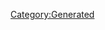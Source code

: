 {{Database/Diva/DivaInfo
 |Attr=1
 |ID=3
 |BodyId=1
 |PersonalityId=1
 |Enabled=2
 |LIOGKHIGJKN=23
 |HomeBgId=11
}}
{{DivaStat
 |Level=0
 |Life=9999
 |Soul=180
 |Vocal=240
 |Charm=180
 |Fold=50
 |Support=60
}}
{{DivaStat
 |Level=1
 |Life=9999
 |Soul=180
 |Vocal=265
 |Charm=180
 |Fold=50
 |Support=60
}}
{{DivaStat
 |Level=2
 |Life=9999
 |Soul=180
 |Vocal=265
 |Charm=200
 |Fold=50
 |Support=60
}}
{{DivaStat
 |Level=3
 |Life=9999
 |Soul=200
 |Vocal=265
 |Charm=200
 |Fold=50
 |Support=60
}}
{{DivaStat
 |Level=4
 |Life=9999
 |Soul=200
 |Vocal=290
 |Charm=200
 |Fold=50
 |Support=60
}}
{{DivaStat
 |Level=5
 |Life=9999
 |Soul=200
 |Vocal=290
 |Charm=220
 |Fold=50
 |Support=60
}}
{{DivaStat
 |Level=6
 |Life=9999
 |Soul=220
 |Vocal=290
 |Charm=220
 |Fold=50
 |Support=60
}}
{{DivaStat
 |Level=7
 |Life=9999
 |Soul=220
 |Vocal=315
 |Charm=220
 |Fold=50
 |Support=60
}}
{{DivaStat
 |Level=8
 |Life=9999
 |Soul=220
 |Vocal=315
 |Charm=240
 |Fold=50
 |Support=60
}}
{{DivaStat
 |Level=9
 |Life=9999
 |Soul=240
 |Vocal=315
 |Charm=240
 |Fold=50
 |Support=60
}}
{{DivaStat
 |Level=10
 |Life=9999
 |Soul=240
 |Vocal=340
 |Charm=240
 |Fold=50
 |Support=60
}}
{{DivaStat
 |Level=11
 |Life=9999
 |Soul=240
 |Vocal=340
 |Charm=260
 |Fold=50
 |Support=60
}}
{{DivaStat
 |Level=12
 |Life=9999
 |Soul=260
 |Vocal=340
 |Charm=260
 |Fold=50
 |Support=60
}}
{{DivaStat
 |Level=13
 |Life=9999
 |Soul=260
 |Vocal=365
 |Charm=260
 |Fold=50
 |Support=60
}}
{{DivaStat
 |Level=14
 |Life=9999
 |Soul=260
 |Vocal=365
 |Charm=280
 |Fold=50
 |Support=60
}}
{{DivaStat
 |Level=15
 |Life=9999
 |Soul=280
 |Vocal=365
 |Charm=280
 |Fold=50
 |Support=60
}}
{{DivaStat
 |Level=16
 |Life=9999
 |Soul=280
 |Vocal=390
 |Charm=280
 |Fold=50
 |Support=60
}}
{{DivaStat
 |Level=17
 |Life=9999
 |Soul=280
 |Vocal=390
 |Charm=300
 |Fold=50
 |Support=60
}}
{{DivaStat
 |Level=18
 |Life=9999
 |Soul=300
 |Vocal=390
 |Charm=300
 |Fold=50
 |Support=60
}}
{{DivaStat
 |Level=19
 |Life=9999
 |Soul=300
 |Vocal=415
 |Charm=300
 |Fold=50
 |Support=60
}}
{{DivaStat
 |Level=20
 |Life=9999
 |Soul=300
 |Vocal=415
 |Charm=320
 |Fold=50
 |Support=60
}}
{{DivaStat
 |Level=21
 |Life=9999
 |Soul=320
 |Vocal=415
 |Charm=320
 |Fold=50
 |Support=60
}}
{{DivaStat
 |Level=22
 |Life=9999
 |Soul=320
 |Vocal=440
 |Charm=320
 |Fold=50
 |Support=60
}}
{{DivaStat
 |Level=23
 |Life=9999
 |Soul=320
 |Vocal=440
 |Charm=340
 |Fold=50
 |Support=60
}}
{{DivaStat
 |Level=24
 |Life=9999
 |Soul=340
 |Vocal=440
 |Charm=340
 |Fold=50
 |Support=60
}}
{{DivaStat
 |Level=25
 |Life=9999
 |Soul=340
 |Vocal=465
 |Charm=340
 |Fold=50
 |Support=60
}}
{{DivaStat
 |Level=26
 |Life=9999
 |Soul=340
 |Vocal=465
 |Charm=360
 |Fold=50
 |Support=60
}}
{{DivaStat
 |Level=27
 |Life=9999
 |Soul=360
 |Vocal=465
 |Charm=360
 |Fold=50
 |Support=60
}}
{{DivaStat
 |Level=28
 |Life=9999
 |Soul=360
 |Vocal=490
 |Charm=360
 |Fold=50
 |Support=60
}}
{{DivaStat
 |Level=29
 |Life=9999
 |Soul=360
 |Vocal=490
 |Charm=380
 |Fold=50
 |Support=60
}}
{{DivaStat
 |Level=30
 |Life=9999
 |Soul=380
 |Vocal=490
 |Charm=380
 |Fold=50
 |Support=60
}}
{{DivaStat
 |Level=31
 |Life=9999
 |Soul=380
 |Vocal=515
 |Charm=380
 |Fold=50
 |Support=60
}}
{{DivaStat
 |Level=32
 |Life=9999
 |Soul=380
 |Vocal=515
 |Charm=400
 |Fold=50
 |Support=60
}}
{{DivaStat
 |Level=33
 |Life=9999
 |Soul=400
 |Vocal=515
 |Charm=400
 |Fold=50
 |Support=60
}}
{{DivaStat
 |Level=34
 |Life=9999
 |Soul=400
 |Vocal=540
 |Charm=400
 |Fold=50
 |Support=60
}}
{{DivaStat
 |Level=35
 |Life=9999
 |Soul=400
 |Vocal=540
 |Charm=420
 |Fold=50
 |Support=60
}}
{{DivaStat
 |Level=36
 |Life=9999
 |Soul=420
 |Vocal=540
 |Charm=420
 |Fold=50
 |Support=60
}}
{{DivaStat
 |Level=37
 |Life=9999
 |Soul=420
 |Vocal=565
 |Charm=420
 |Fold=50
 |Support=60
}}
{{DivaStat
 |Level=38
 |Life=9999
 |Soul=420
 |Vocal=565
 |Charm=440
 |Fold=50
 |Support=60
}}
{{DivaStat
 |Level=39
 |Life=9999
 |Soul=440
 |Vocal=565
 |Charm=440
 |Fold=50
 |Support=60
}}
{{DivaStat
 |Level=40
 |Life=9999
 |Soul=440
 |Vocal=590
 |Charm=440
 |Fold=50
 |Support=60
}}
{{DivaStat
 |Level=41
 |Life=9999
 |Soul=440
 |Vocal=590
 |Charm=460
 |Fold=50
 |Support=60
}}
{{DivaStat
 |Level=42
 |Life=9999
 |Soul=460
 |Vocal=590
 |Charm=460
 |Fold=50
 |Support=60
}}
{{DivaStat
 |Level=43
 |Life=9999
 |Soul=460
 |Vocal=615
 |Charm=460
 |Fold=50
 |Support=60
}}
{{DivaStat
 |Level=44
 |Life=9999
 |Soul=460
 |Vocal=615
 |Charm=480
 |Fold=50
 |Support=60
}}
{{DivaStat
 |Level=45
 |Life=9999
 |Soul=480
 |Vocal=615
 |Charm=480
 |Fold=50
 |Support=60
}}
{{DivaStat
 |Level=46
 |Life=9999
 |Soul=480
 |Vocal=640
 |Charm=480
 |Fold=50
 |Support=60
}}
{{DivaStat
 |Level=47
 |Life=9999
 |Soul=480
 |Vocal=640
 |Charm=500
 |Fold=50
 |Support=60
}}
{{DivaStat
 |Level=48
 |Life=9999
 |Soul=500
 |Vocal=640
 |Charm=500
 |Fold=50
 |Support=60
}}
{{DivaStat
 |Level=49
 |Life=9999
 |Soul=500
 |Vocal=665
 |Charm=500
 |Fold=50
 |Support=60
}}
{{DivaStat
 |Level=50
 |Life=9999
 |Soul=500
 |Vocal=665
 |Charm=520
 |Fold=50
 |Support=60
}}
{{DivaStat
 |Level=51
 |Life=9999
 |Soul=520
 |Vocal=665
 |Charm=520
 |Fold=50
 |Support=60
}}
{{DivaStat
 |Level=52
 |Life=9999
 |Soul=520
 |Vocal=690
 |Charm=520
 |Fold=50
 |Support=60
}}
{{DivaStat
 |Level=53
 |Life=9999
 |Soul=520
 |Vocal=690
 |Charm=540
 |Fold=50
 |Support=60
}}
{{DivaStat
 |Level=54
 |Life=9999
 |Soul=540
 |Vocal=690
 |Charm=540
 |Fold=50
 |Support=60
}}
{{DivaStat
 |Level=55
 |Life=9999
 |Soul=540
 |Vocal=715
 |Charm=540
 |Fold=50
 |Support=60
}}
{{DivaStat
 |Level=56
 |Life=9999
 |Soul=540
 |Vocal=715
 |Charm=560
 |Fold=50
 |Support=60
}}
{{DivaStat
 |Level=57
 |Life=9999
 |Soul=560
 |Vocal=715
 |Charm=560
 |Fold=50
 |Support=60
}}
{{DivaStat
 |Level=58
 |Life=9999
 |Soul=560
 |Vocal=740
 |Charm=560
 |Fold=50
 |Support=60
}}
{{DivaStat
 |Level=59
 |Life=9999
 |Soul=560
 |Vocal=740
 |Charm=580
 |Fold=50
 |Support=60
}}
{{DivaStat
 |Level=60
 |Life=9999
 |Soul=580
 |Vocal=740
 |Charm=580
 |Fold=50
 |Support=60
}}
{{DivaStat
 |Level=61
 |Life=9999
 |Soul=580
 |Vocal=765
 |Charm=580
 |Fold=50
 |Support=60
}}
{{DivaStat
 |Level=62
 |Life=9999
 |Soul=580
 |Vocal=765
 |Charm=600
 |Fold=50
 |Support=60
}}
{{DivaStat
 |Level=63
 |Life=9999
 |Soul=600
 |Vocal=765
 |Charm=600
 |Fold=50
 |Support=60
}}
{{DivaStat
 |Level=64
 |Life=9999
 |Soul=600
 |Vocal=790
 |Charm=600
 |Fold=50
 |Support=60
}}
{{DivaStat
 |Level=65
 |Life=9999
 |Soul=600
 |Vocal=790
 |Charm=620
 |Fold=50
 |Support=60
}}
{{DivaStat
 |Level=66
 |Life=9999
 |Soul=620
 |Vocal=790
 |Charm=620
 |Fold=50
 |Support=60
}}
{{DivaStat
 |Level=67
 |Life=9999
 |Soul=620
 |Vocal=815
 |Charm=620
 |Fold=50
 |Support=60
}}
{{DivaStat
 |Level=68
 |Life=9999
 |Soul=620
 |Vocal=815
 |Charm=640
 |Fold=50
 |Support=60
}}
{{DivaStat
 |Level=69
 |Life=9999
 |Soul=640
 |Vocal=815
 |Charm=640
 |Fold=50
 |Support=60
}}
{{DivaStat
 |Level=70
 |Life=9999
 |Soul=640
 |Vocal=840
 |Charm=640
 |Fold=50
 |Support=60
}}
{{DivaStat
 |Level=71
 |Life=9999
 |Soul=640
 |Vocal=840
 |Charm=660
 |Fold=50
 |Support=60
}}
{{DivaStat
 |Level=72
 |Life=9999
 |Soul=660
 |Vocal=840
 |Charm=660
 |Fold=50
 |Support=60
}}
{{DivaStat
 |Level=73
 |Life=9999
 |Soul=660
 |Vocal=865
 |Charm=660
 |Fold=50
 |Support=60
}}
{{DivaStat
 |Level=74
 |Life=9999
 |Soul=660
 |Vocal=865
 |Charm=680
 |Fold=50
 |Support=60
}}
{{DivaStat
 |Level=75
 |Life=9999
 |Soul=680
 |Vocal=865
 |Charm=680
 |Fold=50
 |Support=60
}}
{{DivaStat
 |Level=76
 |Life=9999
 |Soul=680
 |Vocal=890
 |Charm=680
 |Fold=50
 |Support=60
}}
{{DivaStat
 |Level=77
 |Life=9999
 |Soul=680
 |Vocal=890
 |Charm=700
 |Fold=50
 |Support=60
}}
{{DivaStat
 |Level=78
 |Life=9999
 |Soul=700
 |Vocal=890
 |Charm=700
 |Fold=50
 |Support=60
}}
{{DivaStat
 |Level=79
 |Life=9999
 |Soul=700
 |Vocal=915
 |Charm=700
 |Fold=50
 |Support=60
}}
{{DivaStat
 |Level=80
 |Life=9999
 |Soul=700
 |Vocal=915
 |Charm=720
 |Fold=50
 |Support=60
}}
{{DivaStat
 |Level=81
 |Life=9999
 |Soul=720
 |Vocal=915
 |Charm=720
 |Fold=50
 |Support=60
}}
{{DivaStat
 |Level=82
 |Life=9999
 |Soul=720
 |Vocal=940
 |Charm=720
 |Fold=50
 |Support=60
}}
{{DivaStat
 |Level=83
 |Life=9999
 |Soul=720
 |Vocal=940
 |Charm=740
 |Fold=50
 |Support=60
}}
{{DivaStat
 |Level=84
 |Life=9999
 |Soul=740
 |Vocal=940
 |Charm=740
 |Fold=50
 |Support=60
}}
{{DivaStat
 |Level=85
 |Life=9999
 |Soul=740
 |Vocal=965
 |Charm=740
 |Fold=50
 |Support=60
}}
{{DivaStat
 |Level=86
 |Life=9999
 |Soul=740
 |Vocal=965
 |Charm=760
 |Fold=50
 |Support=60
}}
{{DivaStat
 |Level=87
 |Life=9999
 |Soul=760
 |Vocal=965
 |Charm=760
 |Fold=50
 |Support=60
}}
{{DivaStat
 |Level=88
 |Life=9999
 |Soul=760
 |Vocal=990
 |Charm=760
 |Fold=50
 |Support=60
}}
{{DivaStat
 |Level=89
 |Life=9999
 |Soul=760
 |Vocal=990
 |Charm=780
 |Fold=50
 |Support=60
}}
{{DivaStat
 |Level=90
 |Life=9999
 |Soul=780
 |Vocal=990
 |Charm=780
 |Fold=50
 |Support=60
}}
{{DivaStat
 |Level=91
 |Life=9999
 |Soul=780
 |Vocal=1015
 |Charm=780
 |Fold=50
 |Support=60
}}
{{DivaStat
 |Level=92
 |Life=9999
 |Soul=780
 |Vocal=1015
 |Charm=800
 |Fold=50
 |Support=60
}}
{{DivaStat
 |Level=93
 |Life=9999
 |Soul=800
 |Vocal=1015
 |Charm=800
 |Fold=50
 |Support=60
}}
{{DivaStat
 |Level=94
 |Life=9999
 |Soul=800
 |Vocal=1040
 |Charm=800
 |Fold=50
 |Support=60
}}
{{DivaStat
 |Level=95
 |Life=9999
 |Soul=800
 |Vocal=1040
 |Charm=820
 |Fold=50
 |Support=60
}}
{{DivaStat
 |Level=96
 |Life=9999
 |Soul=820
 |Vocal=1040
 |Charm=820
 |Fold=50
 |Support=60
}}
{{DivaStat
 |Level=97
 |Life=9999
 |Soul=820
 |Vocal=1065
 |Charm=820
 |Fold=50
 |Support=60
}}
{{DivaStat
 |Level=98
 |Life=9999
 |Soul=820
 |Vocal=1065
 |Charm=840
 |Fold=50
 |Support=60
}}
{{DivaStat
 |Level=99
 |Life=9999
 |Soul=840
 |Vocal=1065
 |Charm=840
 |Fold=50
 |Support=60
}}
{{DivaStat
 |Level=100
 |Life=9999
 |Soul=840
 |Vocal=1090
 |Charm=840
 |Fold=50
 |Support=60
}}
{{DivaStat
 |Level=101
 |Life=9999
 |Soul=840
 |Vocal=1090
 |Charm=860
 |Fold=50
 |Support=60
}}
{{DivaStat
 |Level=102
 |Life=9999
 |Soul=860
 |Vocal=1090
 |Charm=860
 |Fold=50
 |Support=60
}}
{{DivaStat
 |Level=103
 |Life=9999
 |Soul=860
 |Vocal=1115
 |Charm=860
 |Fold=50
 |Support=60
}}
{{DivaStat
 |Level=104
 |Life=9999
 |Soul=860
 |Vocal=1115
 |Charm=880
 |Fold=50
 |Support=60
}}
{{DivaStat
 |Level=105
 |Life=9999
 |Soul=880
 |Vocal=1115
 |Charm=880
 |Fold=50
 |Support=60
}}
{{DivaStat
 |Level=106
 |Life=9999
 |Soul=880
 |Vocal=1140
 |Charm=880
 |Fold=50
 |Support=60
}}
{{DivaStat
 |Level=107
 |Life=9999
 |Soul=880
 |Vocal=1140
 |Charm=900
 |Fold=50
 |Support=60
}}
{{DivaStat
 |Level=108
 |Life=9999
 |Soul=900
 |Vocal=1140
 |Charm=900
 |Fold=50
 |Support=60
}}
{{DivaStat
 |Level=109
 |Life=9999
 |Soul=900
 |Vocal=1165
 |Charm=900
 |Fold=50
 |Support=60
}}
{{DivaStat
 |Level=110
 |Life=9999
 |Soul=900
 |Vocal=1165
 |Charm=920
 |Fold=50
 |Support=60
}}
{{DivaStat
 |Level=111
 |Life=9999
 |Soul=920
 |Vocal=1165
 |Charm=920
 |Fold=50
 |Support=60
}}
{{DivaStat
 |Level=112
 |Life=9999
 |Soul=920
 |Vocal=1190
 |Charm=920
 |Fold=50
 |Support=60
}}
{{DivaStat
 |Level=113
 |Life=9999
 |Soul=920
 |Vocal=1190
 |Charm=940
 |Fold=50
 |Support=60
}}
{{DivaStat
 |Level=114
 |Life=9999
 |Soul=940
 |Vocal=1190
 |Charm=940
 |Fold=50
 |Support=60
}}
{{DivaStat
 |Level=115
 |Life=9999
 |Soul=940
 |Vocal=1215
 |Charm=940
 |Fold=50
 |Support=60
}}
{{DivaStat
 |Level=116
 |Life=9999
 |Soul=940
 |Vocal=1215
 |Charm=960
 |Fold=50
 |Support=60
}}
{{DivaStat
 |Level=117
 |Life=9999
 |Soul=960
 |Vocal=1215
 |Charm=960
 |Fold=50
 |Support=60
}}
{{DivaStat
 |Level=118
 |Life=9999
 |Soul=960
 |Vocal=1240
 |Charm=960
 |Fold=50
 |Support=60
}}
{{DivaStat
 |Level=119
 |Life=9999
 |Soul=960
 |Vocal=1240
 |Charm=980
 |Fold=50
 |Support=60
}}
{{DivaStat
 |Level=120
 |Life=9999
 |Soul=980
 |Vocal=1240
 |Charm=980
 |Fold=50
 |Support=60
}}
[[Category:Generated]]
